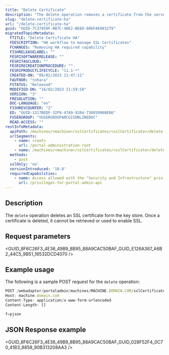 ```yaml
---
title: "Delete Certificate"
description: "The delete operation removes a certificate from the server's key store. This operation is only available for highly available portals."
slug: "delete-certificate-ha"
url: "/delete-certificate-ha"
guid: "GUID-7C37459F-0B7C-40E2-BE6D-806FA6983279"
migratedTopicMetadata:
  FTITLE: "Delete Certificate HA"
  FDESCRIPTION: "HA workflow to manage SSL Certificates"
  FCHANGES: "Removing HA required capability"
  FISHRELEASELABEL: ""
  FESRISOFTWARERELEASE: ""
  FESRITAGCLOUD: ""
  FESRIRECREATIONPROCEDURE: ""
  FESRIPRODUCTLIFECYCLE: "11.1-*"
  CREATED-ON: "09/02/2023 11:47:11"
  FAUTHOR: "tohara"
  FSTATUS: "Released"
  MODIFIED-ON: "16/02/2023 21:59:58"
  VERSION: "3"
  FRESOLUTION: ""
  DOC-LANGUAGE: "en"
  FISHREVCOUNTER: "2"
  ED: "GUID-1317BEDF-32F8-47A9-9284-738859960E86"
  FUSERGROUP: "VUSERGROUPARCGISONLINEDOC"
  READ-ACCESS: ""
restInfoMetadata:
  apiPath: /machines/<machine>/sslCertificates/<sslCertificate>/delete
  urlSegments:
    - name: <root>
      url: /portal-administration-root
    - name: /machines/<machine>/sslCertificates/<sslCertificate>/delete
  methods:
    - post
  sslOnly: 'no'
  versionIntroduced: '10.8'
  requiredCapabilities:
    - name: Access allowed with the "Security and Infrastructure" privilege
      url: /privileges-for-portal-admin-api
---
```



## Description

The `delete` operation deletes an SSL certificate form the key store. Once a certificate is deleted, it cannot be retrieved or used to enable SSL.

##  Request parameters

<GUID_8F6C26F3_4E36_49B9_8B95_88A9CAC50BAF_GUID_E126A387_A6B2_44C5_9B51_16532DCD4070 />


## Example usage

The following is a sample POST request for the `delete` operation:

```javascript
POST /webadaptor/portaladmin/machines/MACHINE.DOMAIN.COM/sslCertificates/myCert/delete HTTP/1.1
Host: machine.domain.com
Content-Type: application/x-www-form-urlencoded
Content-Length: []

f=pjson
```

## JSON Response example

<GUID_8F6C26F3_4E36_49B9_8B95_88A9CAC50BAF_GUID_028F52F4_0C70_41B3_8858_90B313208AA3 />